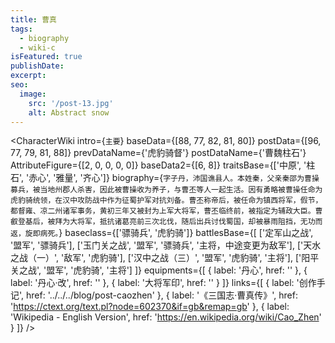 ```yaml
---
title: 曹真
tags:
  - biography
  - wiki-c
isFeatured: true
publishDate:
excerpt:
seo:
  image:
    src: '/post-13.jpg'
    alt: Abstract snow
---
```



<CharacterWiki
  intro={`主要`}
  baseData={[88, 77, 82, 81, 80]}
  postData={[96, 77, 79, 81, 88]}
  prevDataName={'虎豹骑督'}
  postDataName={'曹魏柱石'}
  AttributeFigure={[2, 0, 0, 0, 0]}
  baseData2={[6, 8]}
  traitsBase={['中原', '柱石', '赤心', '雅量', '齐心']}
  biography={`字子丹，沛国谯县人。本姓秦，父亲秦邵为曹操募兵，被当地州郡人杀害，因此被曹操收为养子，与曹丕等人一起生活。因有勇略被曹操任命为虎豹骑统领，在汉中攻防战中作为征蜀护军对抗刘备。曹丕称帝后，被任命为镇西将军，假节，都督雍、凉二州诸军事务，黄初三年又被封为上军大将军，曹丕临终前，被指定为辅政大臣。曹叡登基后，被拜为大将军，抵抗诸葛亮前三次北伐，随后出兵讨伐蜀国，却被暴雨阻挡，无功而返，旋即病死。`}
  baseclass={['骠骑兵', '虎豹骑']}
  battlesBase={[
    ['定军山之战', '盟军', '骠骑兵'],
    ['玉门关之战', '盟军', '骠骑兵', '主将，中途变更为敌军'],
    ['天水之战（一）', '敌军', '虎豹骑'],
    ['汉中之战（三）', '盟军', '虎豹骑', '主将'],
    ['阳平关之战', '盟军', '虎豹骑', '主将']
  ]}
  equipments={[
    { label: '丹心', href: '' },
    { label: '丹心·改', href: '' },
    { label: '大将军印', href: '' }
  ]}
  links={[
    { label: '创作手记', href: '../../../blog/post-caozhen' },
    { label: '《三国志·曹真传》', href: 'https://ctext.org/text.pl?node=602370&if=gb&remap=gb' },
    { label: 'Wikipedia - English Version', href: 'https://en.wikipedia.org/wiki/Cao_Zhen' }
  ]}
/>
